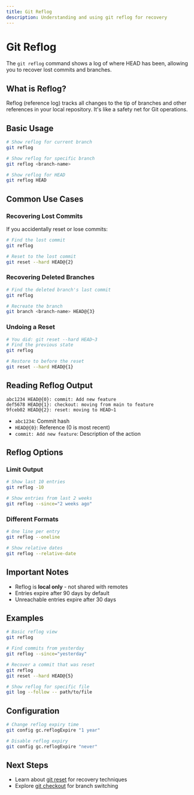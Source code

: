```yaml
---
title: Git Reflog
description: Understanding and using git reflog for recovery
---
```


# Git Reflog

The `git reflog` command shows a log of where HEAD has been, allowing you to recover lost commits and branches.

## What is Reflog?

Reflog (reference log) tracks all changes to the tip of branches and other references in your local repository. It's like a safety net for Git operations.

## Basic Usage

```bash
# Show reflog for current branch
git reflog

# Show reflog for specific branch
git reflog <branch-name>

# Show reflog for HEAD
git reflog HEAD
```

## Common Use Cases

### Recovering Lost Commits

If you accidentally reset or lose commits:

```bash
# Find the lost commit
git reflog

# Reset to the lost commit
git reset --hard HEAD@{2}
```

### Recovering Deleted Branches

```bash
# Find the deleted branch's last commit
git reflog

# Recreate the branch
git branch <branch-name> HEAD@{3}
```

### Undoing a Reset

```bash
# You did: git reset --hard HEAD~3
# Find the previous state
git reflog

# Restore to before the reset
git reset --hard HEAD@{1}
```

## Reading Reflog Output

```
abc1234 HEAD@{0}: commit: Add new feature
def5678 HEAD@{1}: checkout: moving from main to feature
9fceb02 HEAD@{2}: reset: moving to HEAD~1
```

- `abc1234`: Commit hash
- `HEAD@{0}`: Reference (0 is most recent)
- `commit: Add new feature`: Description of the action

## Reflog Options

### Limit Output

```bash
# Show last 10 entries
git reflog -10

# Show entries from last 2 weeks
git reflog --since="2 weeks ago"
```

### Different Formats

```bash
# One line per entry
git reflog --oneline

# Show relative dates
git reflog --relative-date
```

## Important Notes

- Reflog is **local only** - not shared with remotes
- Entries expire after 90 days by default
- Unreachable entries expire after 30 days

## Examples

```bash
# Basic reflog view
git reflog

# Find commits from yesterday
git reflog --since="yesterday"

# Recover a commit that was reset
git reflog
git reset --hard HEAD@{5}

# Show reflog for specific file
git log --follow -- path/to/file
```

## Configuration

```bash
# Change reflog expiry time
git config gc.reflogExpire "1 year"

# Disable reflog expiry
git config gc.reflogExpire "never"
```

## Next Steps

- Learn about [git reset](/docs/2-git-basics/commands/git-reset) for recovery techniques
- Explore [git checkout](/docs/2-git-basics/commands/git-checkout) for branch switching
